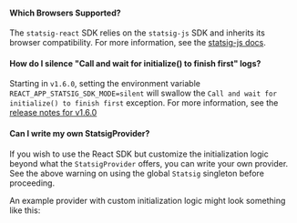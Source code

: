 #### Which Browsers Supported?

The `statsig-react` SDK relies on the `statsig-js` SDK and inherits its browser compatibility. For more information, see the [statsig-js docs](/client/deprecated/jsClientSDK#what-kind-of-browser-support-can-i-expect-from-the-sdk).

#### How do I silence "Call and wait for initialize() to finish first" logs?

Starting in `v1.6.0`, setting the environment variable `REACT_APP_STATSIG_SDK_MODE=silent` will swallow the `Call and wait for initialize() to finish first` exception. For more information, see the [release notes for v1.6.0](https://github.com/statsig-io/react-sdk/releases/tag/v1.6.0)

#### Can I write my own StatsigProvider?


If you wish to use the React SDK but customize the initialization logic beyond what the `StatsigProvider` offers, you can write your own provider. See the above warning on using the global `Statsig` singleton before proceeding.

An example provider with custom initialization logic might look something like this:

<Gist id="0bb12b2eb847847af62d547731d2dca9" />
